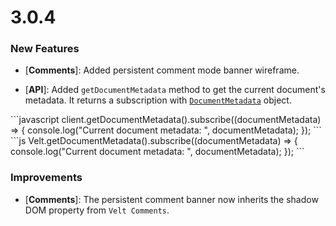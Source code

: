 # 3.0.4

### New Features

- [**Comments**]: Added persistent comment mode banner wireframe.

- [**API**]: Added `getDocumentMetadata` method to get the current document's metadata. It returns a subscription with [`DocumentMetadata`](/api-reference/models/DocumentMetadata) object.

<Tabs>
<Tab title="React / Next.js">
```javascript
client.getDocumentMetadata().subscribe((documentMetadata) => {
    console.log("Current document metadata: ", documentMetadata);
});
```
</Tab>
<Tab title="HTML / Other Frameworks">
  ```js
  Velt.getDocumentMetadata().subscribe((documentMetadata) => {
    console.log("Current document metadata: ", documentMetadata);
  });
  ```
  </Tab>
</Tabs> 

### Improvements
- [**Comments**]: The persistent comment banner now inherits the shadow DOM property from `Velt Comments`.
